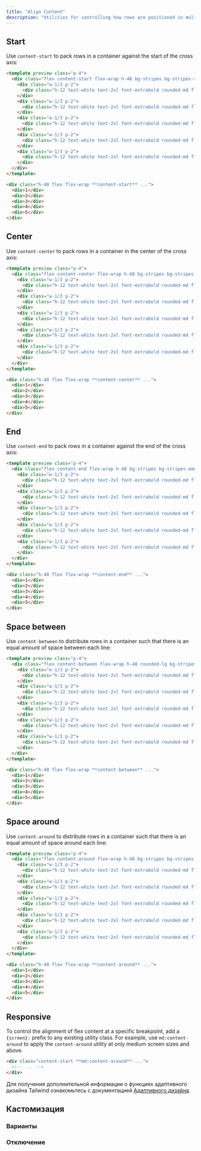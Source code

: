 ```yaml
---
title: "Align Content"
description: "Utilities for controlling how rows are positioned in multi-row flex and grid containers."
---
```




## Start

Use `content-start` to pack rows in a container against the start of the cross axis:

```html rose
<template preview class="p-4">
  <div class="flex content-start flex-wrap h-48 bg-stripes bg-stripes-rose-500 rounded-lg">
    <div class="w-1/3 p-2">
      <div class="h-12 text-white text-2xl font-extrabold rounded-md flex items-center justify-center bg-rose-500">1</div>
    </div>
    <div class="w-1/3 p-2">
      <div class="h-12 text-white text-2xl font-extrabold rounded-md flex items-center justify-center bg-rose-500">2</div>
    </div>
    <div class="w-1/3 p-2">
      <div class="h-12 text-white text-2xl font-extrabold rounded-md flex items-center justify-center bg-rose-500">3</div>
    </div>
    <div class="w-1/3 p-2">
      <div class="h-12 text-white text-2xl font-extrabold rounded-md flex items-center justify-center bg-rose-500">4</div>
    </div>
    <div class="w-1/3 p-2">
      <div class="h-12 text-white text-2xl font-extrabold rounded-md flex items-center justify-center bg-rose-500">5</div>
    </div>
  </div>
</template>

<div class="h-48 flex flex-wrap **content-start** ...">
  <div>1</div>
  <div>2</div>
  <div>3</div>
  <div>4</div>
  <div>5</div>
</div>
```

## Center

Use `content-center` to pack rows in a container in the center of the cross axis:

```html indigo
<template preview class="p-4">
  <div class="flex content-center flex-wrap h-48 bg-stripes bg-stripes-indigo-500 rounded-lg">
    <div class="w-1/3 p-2">
      <div class="h-12 text-white text-2xl font-extrabold rounded-md flex items-center justify-center bg-indigo-500">1</div>
    </div>
    <div class="w-1/3 p-2">
      <div class="h-12 text-white text-2xl font-extrabold rounded-md flex items-center justify-center bg-indigo-500">2</div>
    </div>
    <div class="w-1/3 p-2">
      <div class="h-12 text-white text-2xl font-extrabold rounded-md flex items-center justify-center bg-indigo-500">3</div>
    </div>
    <div class="w-1/3 p-2">
      <div class="h-12 text-white text-2xl font-extrabold rounded-md flex items-center justify-center bg-indigo-500">4</div>
    </div>
    <div class="w-1/3 p-2">
      <div class="h-12 text-white text-2xl font-extrabold rounded-md flex items-center justify-center bg-indigo-500">5</div>
    </div>
  </div>
</template>

<div class="h-48 flex flex-wrap **content-center** ...">
  <div>1</div>
  <div>2</div>
  <div>3</div>
  <div>4</div>
  <div>5</div>
</div>
```

## End

Use `content-end` to pack rows in a container against the end of the cross axis:

```html emerald
<template preview class="p-4">
  <div class="flex content-end flex-wrap h-48 bg-stripes bg-stripes-emerald-500 rounded-lg">
    <div class="w-1/3 p-2">
      <div class="h-12 text-white text-2xl font-extrabold rounded-md flex items-center justify-center bg-emerald-500">1</div>
    </div>
    <div class="w-1/3 p-2">
      <div class="h-12 text-white text-2xl font-extrabold rounded-md flex items-center justify-center bg-emerald-500">2</div>
    </div>
    <div class="w-1/3 p-2">
      <div class="h-12 text-white text-2xl font-extrabold rounded-md flex items-center justify-center bg-emerald-500">3</div>
    </div>
    <div class="w-1/3 p-2">
      <div class="h-12 text-white text-2xl font-extrabold rounded-md flex items-center justify-center bg-emerald-500">4</div>
    </div>
    <div class="w-1/3 p-2">
      <div class="h-12 text-white text-2xl font-extrabold rounded-md flex items-center justify-center bg-emerald-500">5</div>
    </div>
  </div>
</template>

<div class="h-48 flex flex-wrap **content-end** ...">
  <div>1</div>
  <div>2</div>
  <div>3</div>
  <div>4</div>
  <div>5</div>
</div>
```

## Space between

Use `content-between` to distribute rows in a container such that there is an equal amount of space between each line:

```html amber
<template preview class="p-4">
  <div class="flex content-between flex-wrap h-48 rounded-lg bg-stripes bg-stripes-amber-500">
    <div class="w-1/3 p-2">
      <div class="h-12 text-white text-2xl font-extrabold rounded-md flex items-center justify-center bg-amber-500">1</div>
    </div>
    <div class="w-1/3 p-2">
      <div class="h-12 text-white text-2xl font-extrabold rounded-md flex items-center justify-center bg-amber-500">2</div>
    </div>
    <div class="w-1/3 p-2">
      <div class="h-12 text-white text-2xl font-extrabold rounded-md flex items-center justify-center bg-amber-500">3</div>
    </div>
    <div class="w-1/3 p-2">
      <div class="h-12 text-white text-2xl font-extrabold rounded-md flex items-center justify-center bg-amber-500">4</div>
    </div>
    <div class="w-1/3 p-2">
      <div class="h-12 text-white text-2xl font-extrabold rounded-md flex items-center justify-center bg-amber-500">5</div>
    </div>
  </div>
</template>

<div class="h-48 flex flex-wrap **content-between** ...">
  <div>1</div>
  <div>2</div>
  <div>3</div>
  <div>4</div>
  <div>5</div>
</div>
```

## Space around

Use `content-around` to distribute rows in a container such that there is an equal amount of space around each line:

```html lightBlue
<template preview class="p-4">
  <div class="flex content-around flex-wrap h-48 bg-stripes bg-stripes-light-blue-500 rounded-lg">
    <div class="w-1/3 p-2">
      <div class="h-12 text-white text-2xl font-extrabold rounded-md flex items-center justify-center bg-light-blue-500">1</div>
    </div>
    <div class="w-1/3 p-2">
      <div class="h-12 text-white text-2xl font-extrabold rounded-md flex items-center justify-center bg-light-blue-500">2</div>
    </div>
    <div class="w-1/3 p-2">
      <div class="h-12 text-white text-2xl font-extrabold rounded-md flex items-center justify-center bg-light-blue-500">3</div>
    </div>
    <div class="w-1/3 p-2">
      <div class="h-12 text-white text-2xl font-extrabold rounded-md flex items-center justify-center bg-light-blue-500">4</div>
    </div>
    <div class="w-1/3 p-2">
      <div class="h-12 text-white text-2xl font-extrabold rounded-md flex items-center justify-center bg-light-blue-500">5</div>
    </div>
  </div>
</template>

<div class="h-48 flex flex-wrap **content-around** ...">
  <div>1</div>
  <div>2</div>
  <div>3</div>
  <div>4</div>
  <div>5</div>
</div>
```

## Responsive

To control the alignment of flex content at a specific breakpoint, add a `{screen}:` prefix to any existing utility class. For example, use `md:content-around` to apply the `content-around` utility at only medium screen sizes and above.

```html
<div class="content-start **md:content-around** ...">
  <!-- ... -->
</div>
```

Для получения дополнительной информации о функциях адаптивного дизайна Tailwind ознакомьтесь с документацией [Адаптивного дизайна](/docs/responsive-design).

## Кастомизация

### Варианты

<Variants plugin="alignContent" name="align-content" />

### Отключение

<Disabling plugin="alignContent" name="align-content" />

